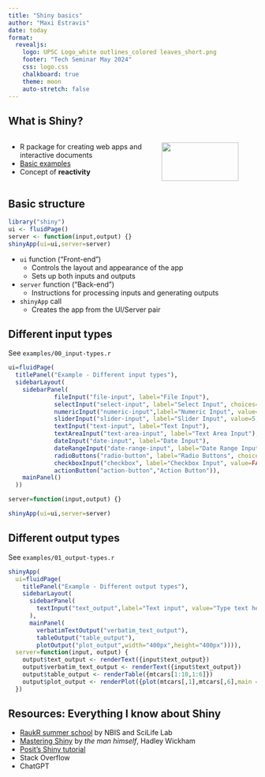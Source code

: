 ```yaml
---
title: "Shiny basics"
author: "Maxi Estravis"
date: today
format:
  revealjs:
    logo: UPSC Logo_white outlines_colored leaves_short.png
    footer: "Tech Seminar May 2024"
    css: logo.css
    chalkboard: true
    theme: moon
    auto-stretch: false
---
```


## What is Shiny?
:::: {.columns}

::: {.column width="60%"}
- R package for creating web apps and interactive documents
- [Basic examples](https://shiny.posit.co/r/gallery/)
- Concept of **reactivity**
:::

::: {.column width="40%"}
![](shiny.png){width="90%"}
:::

::::


## Basic structure

```.r
library("shiny")
ui <- fluidPage()
server <- function(input,output) {}
shinyApp(ui=ui,server=server)
```

::: {.r-fit-text}
::: {.incremental}
- `ui` function ("Front-end")
  - Controls the layout and appearance of the app
  - Sets up both inputs and outputs
- `server` function ("Back-end")
  - Instructions for processing inputs and generating outputs
- `shinyApp` call
  - Creates the app from the UI/Server pair
:::
:::

## Different input types

See `examples/00_input-types.r`

```.r
ui=fluidPage(
  titlePanel("Example - Different input types"),
  sidebarLayout(
    sidebarPanel(
             fileInput("file-input", label="File Input"),
             selectInput("select-input", label="Select Input", choices=c("A","B","C")),
             numericInput("numeric-input",label="Numeric Input", value=5, min=1, max=10),
             sliderInput("slider-input", label="Slider Input", value=5, min=1, max=10),
             textInput("text-input", label="Text Input"),
             textAreaInput("text-area-input", label="Text Area Input"),
             dateInput("date-input", label="Date Input"),
             dateRangeInput("date-range-input", label="Date Range Input"),
             radioButtons("radio-button", label="Radio Buttons", choices=c("A","B","C"), inline=T),
             checkboxInput("checkbox", label="Checkbox Input", value=FALSE),
             actionButton("action-button","Action Button")),
    mainPanel()
  ))

server=function(input,output) {}

shinyApp(ui=ui,server=server)
```

## Different output types

See `examples/01_output-types.r`

```.r
shinyApp(
  ui=fluidPage(
    titlePanel("Example - Different output types"),
    sidebarLayout(
      sidebarPanel(
        textInput("text_output",label="Text input", value="Type text here")
      ),
      mainPanel(
        verbatimTextOutput("verbatim_text_output"),
        tableOutput("table_output"),
        plotOutput("plot_output",width="400px",height="400px")))),
  server=function(input, output) {
    output$text_output <- renderText({input$text_output})
    output$verbatim_text_output <- renderText({input$text_output})
    output$table_output <- renderTable({mtcars[1:10,1:6]})
    output$plot_output <- renderPlot({plot(mtcars[,1],mtcars[,6],main = input$text_output)})
  })
```

## Resources: Everything I know about Shiny

::: {.incremental}
- [RaukR summer school](https://nbisweden.github.io/raukr-2024/) by NBIS and SciLife Lab
- [Mastering Shiny](https://mastering-shiny.org/index.html) by *the man himself*, Hadley Wickham
- [Posit's Shiny tutorial](https://shiny.posit.co/r/getstarted/shiny-basics/lesson1/index.html)
- Stack Overflow
- ChatGPT
:::

